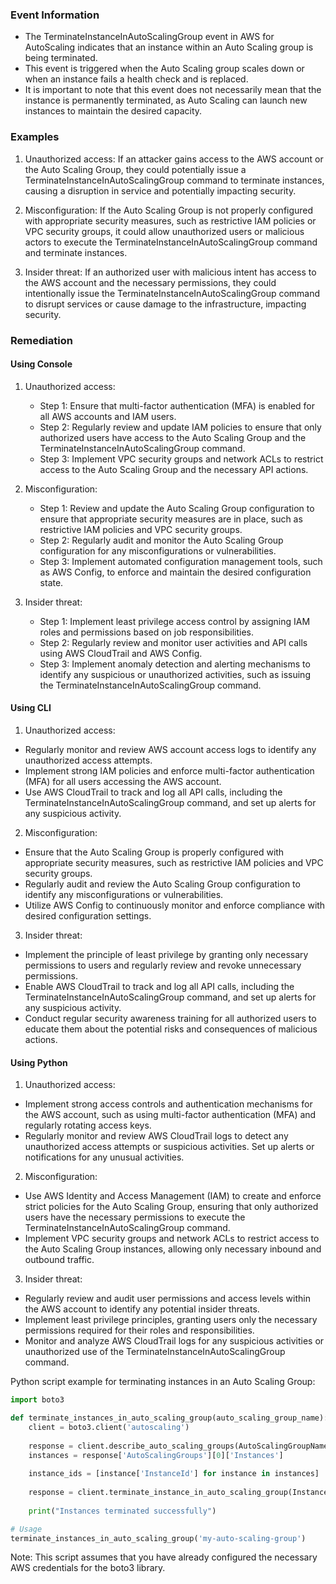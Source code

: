 
### Event Information

- The TerminateInstanceInAutoScalingGroup event in AWS for AutoScaling indicates that an instance within an Auto Scaling group is being terminated.
- This event is triggered when the Auto Scaling group scales down or when an instance fails a health check and is replaced.
- It is important to note that this event does not necessarily mean that the instance is permanently terminated, as Auto Scaling can launch new instances to maintain the desired capacity.


### Examples

1. Unauthorized access: If an attacker gains access to the AWS account or the Auto Scaling Group, they could potentially issue a TerminateInstanceInAutoScalingGroup command to terminate instances, causing a disruption in service and potentially impacting security.

2. Misconfiguration: If the Auto Scaling Group is not properly configured with appropriate security measures, such as restrictive IAM policies or VPC security groups, it could allow unauthorized users or malicious actors to execute the TerminateInstanceInAutoScalingGroup command and terminate instances.

3. Insider threat: If an authorized user with malicious intent has access to the AWS account and the necessary permissions, they could intentionally issue the TerminateInstanceInAutoScalingGroup command to disrupt services or cause damage to the infrastructure, impacting security.

### Remediation

#### Using Console

1. Unauthorized access:
   - Step 1: Ensure that multi-factor authentication (MFA) is enabled for all AWS accounts and IAM users.
   - Step 2: Regularly review and update IAM policies to ensure that only authorized users have access to the Auto Scaling Group and the TerminateInstanceInAutoScalingGroup command.
   - Step 3: Implement VPC security groups and network ACLs to restrict access to the Auto Scaling Group and the necessary API actions.

2. Misconfiguration:
   - Step 1: Review and update the Auto Scaling Group configuration to ensure that appropriate security measures are in place, such as restrictive IAM policies and VPC security groups.
   - Step 2: Regularly audit and monitor the Auto Scaling Group configuration for any misconfigurations or vulnerabilities.
   - Step 3: Implement automated configuration management tools, such as AWS Config, to enforce and maintain the desired configuration state.

3. Insider threat:
   - Step 1: Implement least privilege access control by assigning IAM roles and permissions based on job responsibilities.
   - Step 2: Regularly review and monitor user activities and API calls using AWS CloudTrail and AWS Config.
   - Step 3: Implement anomaly detection and alerting mechanisms to identify any suspicious or unauthorized activities, such as issuing the TerminateInstanceInAutoScalingGroup command.

#### Using CLI

1. Unauthorized access:
- Regularly monitor and review AWS account access logs to identify any unauthorized access attempts.
- Implement strong IAM policies and enforce multi-factor authentication (MFA) for all users accessing the AWS account.
- Use AWS CloudTrail to track and log all API calls, including the TerminateInstanceInAutoScalingGroup command, and set up alerts for any suspicious activity.

2. Misconfiguration:
- Ensure that the Auto Scaling Group is properly configured with appropriate security measures, such as restrictive IAM policies and VPC security groups.
- Regularly audit and review the Auto Scaling Group configuration to identify any misconfigurations or vulnerabilities.
- Utilize AWS Config to continuously monitor and enforce compliance with desired configuration settings.

3. Insider threat:
- Implement the principle of least privilege by granting only necessary permissions to users and regularly review and revoke unnecessary permissions.
- Enable AWS CloudTrail to track and log all API calls, including the TerminateInstanceInAutoScalingGroup command, and set up alerts for any suspicious activity.
- Conduct regular security awareness training for all authorized users to educate them about the potential risks and consequences of malicious actions.

#### Using Python

1. Unauthorized access:
- Implement strong access controls and authentication mechanisms for the AWS account, such as using multi-factor authentication (MFA) and regularly rotating access keys.
- Regularly monitor and review AWS CloudTrail logs to detect any unauthorized access attempts or suspicious activities. Set up alerts or notifications for any unusual activities.

2. Misconfiguration:
- Use AWS Identity and Access Management (IAM) to create and enforce strict policies for the Auto Scaling Group, ensuring that only authorized users have the necessary permissions to execute the TerminateInstanceInAutoScalingGroup command.
- Implement VPC security groups and network ACLs to restrict access to the Auto Scaling Group instances, allowing only necessary inbound and outbound traffic.

3. Insider threat:
- Regularly review and audit user permissions and access levels within the AWS account to identify any potential insider threats.
- Implement least privilege principles, granting users only the necessary permissions required for their roles and responsibilities.
- Monitor and analyze AWS CloudTrail logs for any suspicious activities or unauthorized use of the TerminateInstanceInAutoScalingGroup command.

Python script example for terminating instances in an Auto Scaling Group:

```python
import boto3

def terminate_instances_in_auto_scaling_group(auto_scaling_group_name):
    client = boto3.client('autoscaling')
    
    response = client.describe_auto_scaling_groups(AutoScalingGroupNames=[auto_scaling_group_name])
    instances = response['AutoScalingGroups'][0]['Instances']
    
    instance_ids = [instance['InstanceId'] for instance in instances]
    
    response = client.terminate_instance_in_auto_scaling_group(InstanceIds=instance_ids, ShouldDecrementDesiredCapacity=True)
    
    print("Instances terminated successfully")

# Usage
terminate_instances_in_auto_scaling_group('my-auto-scaling-group')
```

Note: This script assumes that you have already configured the necessary AWS credentials for the boto3 library.


